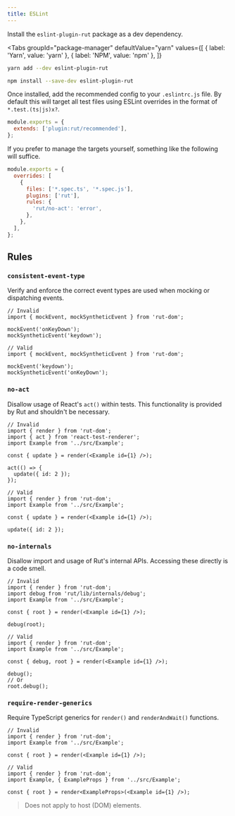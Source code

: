 ```yaml
---
title: ESLint
---
```



Install the `eslint-plugin-rut` package as a dev dependency.

<Tabs
  groupId="package-manager"
  defaultValue="yarn"
  values={[
    { label: 'Yarn', value: 'yarn' },
    { label: 'NPM', value: 'npm' },
  ]}
>
  <TabItem value="yarn">


```bash
yarn add --dev eslint-plugin-rut
```

  </TabItem>
  <TabItem value="npm">


```bash
npm install --save-dev eslint-plugin-rut
```

  </TabItem>
</Tabs>


Once installed, add the recommended config to your `.eslintrc.js` file. By default this will target
all test files using ESLint overrides in the format of `*.test.(ts|js)x?`.

```js title=".eslintrc.js"
module.exports = {
  extends: ['plugin:rut/recommended'],
};
```

If you prefer to manage the targets yourself, something like the following will suffice.

```js title=".eslintrc.js"
module.exports = {
  overrides: [
    {
      files: ['*.spec.ts', '*.spec.js'],
      plugins: ['rut'],
      rules: {
        'rut/no-act': 'error',
      },
    },
  ],
};
```

## Rules

### `consistent-event-type`

Verify and enforce the correct event types are used when mocking or dispatching events.

```tsx
// Invalid
import { mockEvent, mockSyntheticEvent } from 'rut-dom';

mockEvent('onKeyDown');
mockSyntheticEvent('keydown');
```

```tsx
// Valid
import { mockEvent, mockSyntheticEvent } from 'rut-dom';

mockEvent('keydown');
mockSyntheticEvent('onKeyDown');
```

### `no-act`

Disallow usage of React's `act()` within tests. This functionality is provided by Rut and shouldn't
be necessary.

```tsx
// Invalid
import { render } from 'rut-dom';
import { act } from 'react-test-renderer';
import Example from '../src/Example';

const { update } = render(<Example id={1} />);

act(() => {
  update({ id: 2 });
});
```

```tsx
// Valid
import { render } from 'rut-dom';
import Example from '../src/Example';

const { update } = render(<Example id={1} />);

update({ id: 2 });
```

### `no-internals`

Disallow import and usage of Rut's internal APIs. Accessing these directly is a code smell.

```tsx
// Invalid
import { render } from 'rut-dom';
import debug from 'rut/lib/internals/debug';
import Example from '../src/Example';

const { root } = render(<Example id={1} />);

debug(root);
```

```tsx
// Valid
import { render } from 'rut-dom';
import Example from '../src/Example';

const { debug, root } = render(<Example id={1} />);

debug();
// Or
root.debug();
```

### `require-render-generics`

Require TypeScript generics for `render()` and `renderAndWait()` functions.

```tsx
// Invalid
import { render } from 'rut-dom';
import Example from '../src/Example';

const { root } = render(<Example id={1} />);
```

```tsx
// Valid
import { render } from 'rut-dom';
import Example, { ExampleProps } from '../src/Example';

const { root } = render<ExampleProps>(<Example id={1} />);
```

> Does not apply to host (DOM) elements.
